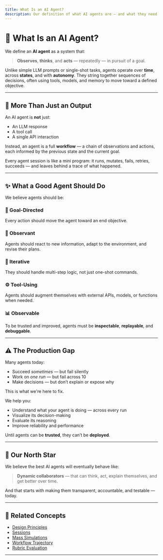 ```yaml
---
title: What Is an AI Agent?
description: Our definition of what AI agents are — and what they need to become to be production-ready.
---
```


# 🧠 What Is an AI Agent?

We define an **AI agent** as a system that:

> **Observes**, **thinks**, and **acts** — repeatedly — in pursuit of a goal.

Unlike simple LLM prompts or single-shot tasks, agents operate over **time**, across **states**, and with **autonomy**. They string together sequences of decisions, often using tools, models, and memory to move toward a defined objective.

---

## 🔄 More Than Just an Output

An AI agent is **not** just:

- An LLM response
- A tool call
- A single API interaction

Instead, an agent is a full **workflow** — a chain of observations and actions, each informed by the previous state and the current goal.

Every agent session is like a mini program: it runs, mutates, fails, retries, succeeds — and leaves behind a trace of what happened.

---

## ✨ What a Good Agent Should Do

We believe agents should be:

### 🧠 Goal-Directed  
Every action should move the agent toward an end objective.

### 👀 Observant  
Agents should react to new information, adapt to the environment, and revise their plans.

### 🔁 Iterative  
They should handle multi-step logic, not just one-shot commands.

### ⚙️ Tool-Using  
Agents should augment themselves with external APIs, models, or functions when needed.

### 📊 Observable  
To be trusted and improved, agents must be **inspectable**, **replayable**, and **debuggable**.

---

## ⚠️ The Production Gap

Many agents today:

- Succeed *sometimes* — but fail silently
- Work on *one run* — but fail across 10
- Make decisions — but don’t explain or expose why

This is what we're here to fix.

We help you:

- Understand what your agent is doing — across every run
- Visualize its decision-making
- Evaluate its reasoning
- Improve reliability and performance

Until agents can be **trusted**, they can’t be **deployed**.

---

## 🧭 Our North Star

We believe the best AI agents will eventually behave like:

> **Dynamic collaborators** — that can think, act, explain themselves, and get better over time.

And that starts with making them transparent, accountable, and testable — today.

---

## 🔗 Related Concepts

- [Design Principles](/core-concepts/principles)
- [Sessions](/sessions)
- [Mass Simulations](/mass-simulations)
- [Workflow Trajectory](/features/workflow-trajectory)
- [Rubric Evaluation](/rubric-evaluation)

---